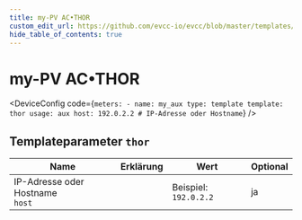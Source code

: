 ```yaml
---
title: my-PV AC•THOR
custom_edit_url: https://github.com/evcc-io/evcc/blob/master/templates/definition/meter/thor.yaml
hide_table_of_contents: true
---
```



# my-PV AC•THOR

<div className="device-detail-container">
  <div className="device-detail-content">
    <DeviceFeatures features="" />

<DeviceConfig code={`meters:
    - name: my_aux
      type: template
      template: thor
      usage: aux
      host: 192.0.2.2 # IP-Adresse oder Hostname`}  />
  </div>
  <div className="device-detail-icon">
    <evcc-icon
      type="meter"
      name="my-pv-ac-thor"
      size="400px"
      alt="my-PV AC•THOR"
      className="device-detail-icon-img"
    ></evcc-icon>
  </div>
</div>

## Templateparameter `thor`

| Name | Erklärung | Wert | Optional |
|-----------|-----------|------|----------|
| IP-Adresse oder Hostname<br/>`host` |  | Beispiel: `192.0.2.2` | ja |

